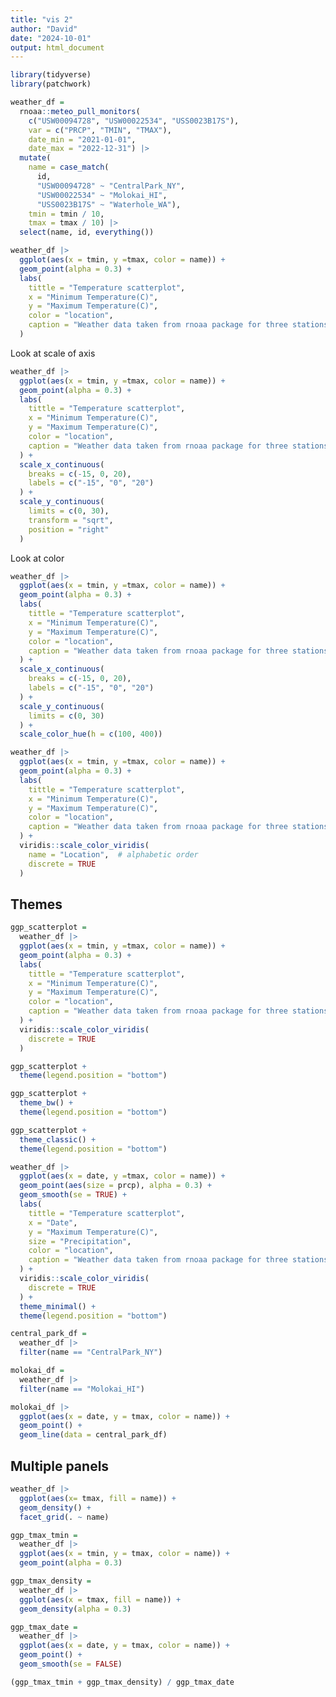 ```yaml
---
title: "vis 2"
author: "David"
date: "2024-10-01"
output: html_document
---
```


```r
library(tidyverse)
library(patchwork)
```

```r
weather_df = 
  rnoaa::meteo_pull_monitors(
    c("USW00094728", "USW00022534", "USS0023B17S"),
    var = c("PRCP", "TMIN", "TMAX"), 
    date_min = "2021-01-01",
    date_max = "2022-12-31") |>
  mutate(
    name = case_match(
      id, 
      "USW00094728" ~ "CentralPark_NY", 
      "USW00022534" ~ "Molokai_HI",
      "USS0023B17S" ~ "Waterhole_WA"),
    tmin = tmin / 10,
    tmax = tmax / 10) |>
  select(name, id, everything())
```

```r
weather_df |>
  ggplot(aes(x = tmin, y =tmax, color = name)) +
  geom_point(alpha = 0.3) +
  labs(
    tittle = "Temperature scatterplot",
    x = "Minimum Temperature(C)",
    y = "Maximum Temperature(C)",
    color = "location",
    caption = "Weather data taken from rnoaa package for three stations."
  )
```


Look at scale of axis
```r
weather_df |>
  ggplot(aes(x = tmin, y =tmax, color = name)) +
  geom_point(alpha = 0.3) +
  labs(
    tittle = "Temperature scatterplot",
    x = "Minimum Temperature(C)",
    y = "Maximum Temperature(C)",
    color = "location",
    caption = "Weather data taken from rnoaa package for three stations."
  ) +
  scale_x_continuous(
    breaks = c(-15, 0, 20),
    labels = c("-15", "0", "20")
  ) +
  scale_y_continuous(
    limits = c(0, 30),
    transform = "sqrt",
    position = "right"
  )
```

Look at color
```r
weather_df |>
  ggplot(aes(x = tmin, y =tmax, color = name)) +
  geom_point(alpha = 0.3) +
  labs(
    tittle = "Temperature scatterplot",
    x = "Minimum Temperature(C)",
    y = "Maximum Temperature(C)",
    color = "location",
    caption = "Weather data taken from rnoaa package for three stations."
  ) +
  scale_x_continuous(
    breaks = c(-15, 0, 20),
    labels = c("-15", "0", "20")
  ) +
  scale_y_continuous(
    limits = c(0, 30)
  ) +
  scale_color_hue(h = c(100, 400))
```

```r
weather_df |>
  ggplot(aes(x = tmin, y =tmax, color = name)) +
  geom_point(alpha = 0.3) +
  labs(
    tittle = "Temperature scatterplot",
    x = "Minimum Temperature(C)",
    y = "Maximum Temperature(C)",
    color = "location",
    caption = "Weather data taken from rnoaa package for three stations."
  ) +
  viridis::scale_color_viridis(
    name = "Location",  # alphabetic order
    discrete = TRUE
  )
```

## Themes

```r
ggp_scatterplot =
  weather_df |>
  ggplot(aes(x = tmin, y =tmax, color = name)) +
  geom_point(alpha = 0.3) +
  labs(
    tittle = "Temperature scatterplot",
    x = "Minimum Temperature(C)",
    y = "Maximum Temperature(C)",
    color = "location",
    caption = "Weather data taken from rnoaa package for three stations."
  ) +
  viridis::scale_color_viridis(
    discrete = TRUE
  )

ggp_scatterplot +
  theme(legend.position = "bottom")

ggp_scatterplot +
  theme_bw() +
  theme(legend.position = "bottom")

ggp_scatterplot + 
  theme_classic() + 
  theme(legend.position = "bottom")
```

```r
weather_df |>
  ggplot(aes(x = date, y =tmax, color = name)) +
  geom_point(aes(size = prcp), alpha = 0.3) +
  geom_smooth(se = TRUE) +
  labs(
    tittle = "Temperature scatterplot",
    x = "Date",
    y = "Maximum Temperature(C)",
    size = "Precipitation",
    color = "location",
    caption = "Weather data taken from rnoaa package for three stations."
  ) +
  viridis::scale_color_viridis(
    discrete = TRUE
  ) +
  theme_minimal() +
  theme(legend.position = "bottom")

```

```r
central_park_df =
  weather_df |>
  filter(name == "CentralPark_NY")

molokai_df =
  weather_df |>
  filter(name == "Molokai_HI")

molokai_df |>
  ggplot(aes(x = date, y = tmax, color = name)) +
  geom_point() +
  geom_line(data = central_park_df)

```

## Multiple panels
```r
weather_df |>
  ggplot(aes(x= tmax, fill = name)) +
  geom_density() +
  facet_grid(. ~ name)
```

```r
ggp_tmax_tmin =
  weather_df |>
  ggplot(aes(x = tmin, y = tmax, color = name)) +
  geom_point(alpha = 0.3)

ggp_tmax_density =
  weather_df |>
  ggplot(aes(x = tmax, fill = name)) +
  geom_density(alpha = 0.3)

ggp_tmax_date =
  weather_df |>
  ggplot(aes(x = date, y = tmax, color = name)) +
  geom_point() +
  geom_smooth(se = FALSE)

(ggp_tmax_tmin + ggp_tmax_density) / ggp_tmax_date
  
```

